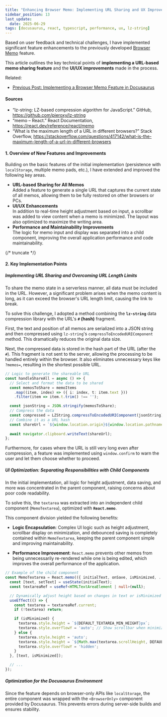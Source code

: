 ```yaml
---
title: "Enhancing Browser Memo: Implementing URL Sharing and UX Improvements"
sidebar_position: 13
last_update:
  date: 2025-06-29
tags: [docusaurus, react, typescript, performance, ux, lz-string]
---
```



Based on user feedback and technical challenges, I have implemented significant feature enhancements to the previously developed [Browser Memo](/browser-memo) feature.

This article outlines the key technical points of **implementing a URL-based memo sharing feature** and the **UI/UX improvements** made in the process.

Related:
- [Previous Post: Implementing a Browser Memo Feature in Docusaurus](i18n/en/docusaurus-plugin-content-docs/current/tech/docusaurus/implementing-browser-memo-feature-in-docusaurus.mdx)

#### Sources

- “lz-string: LZ-based compression algorithm for JavaScript.” GitHub, https://github.com/pieroxy/lz-string
- “memo – React.” React Documentation, https://react.dev/reference/react/memo
- “What is the maximum length of a URL in different browsers?” Stack Overflow, https://stackoverflow.com/questions/417142/what-is-the-maximum-length-of-a-url-in-different-browsers

#### 1. Overview of New Features and Improvements

Building on the basic features of the initial implementation (persistence with `localStorage`, multiple memo pads, etc.), I have extended and improved the following key areas.

<Admonition type="success" title="Key Improvements">
<ul>
  <li><b>URL-based Sharing for All Memos</b><br/>Added a feature to generate a single URL that captures the current state of all memos, allowing them to be fully restored on other browsers or PCs.</li>
  <li><b>UI/UX Enhancements</b><br/>In addition to real-time height adjustment based on input, a scrollbar was added to view content when a memo is minimized. The layout was also optimized to maximize the writing area.</li>
  <li><b>Performance and Maintainability Improvements</b><br/>The logic for memo input and display was separated into a child component, improving the overall application performance and code maintainability.</li>
</ul>
</Admonition>

{/* truncate */}

#### 2. Key Implementation Points

##### Implementing URL Sharing and Overcoming URL Length Limits

To share the memo state in a serverless manner, all data must be included in the URL. However, a significant problem arises when the memo content is long, as it can exceed the browser's URL length limit, causing the link to break.

To solve this challenge, I adopted a method combining the **`lz-string`** data compression library with the URL's **`#` (hash)** fragment.

First, the text and position of all memos are serialized into a JSON string and then compressed using `lz-string`'s `compressToEncodedURIComponent` method. This dramatically reduces the original data size.

Next, the compressed data is stored in the hash part of the URL (after the `#`). This fragment is not sent to the server, allowing the processing to be handled entirely within the browser. It also eliminates unnecessary keys like `?memos=`, resulting in the shortest possible URL.

```typescript title="browser-memo.tsx"
// Logic to generate the shareable URL
const handleShareAll = async () => {
  // Select and format the data to be shared
  const memosToShare = memoItems
    .map((item, index) => ({ i: index, t: item.text }))
    .filter(item => item.t.trim() !== '');

  const jsonString = JSON.stringify(memosToShare);
  // Compress the data
  const compressed = LZString.compressToEncodedURIComponent(jsonString);
  // Combine it as a URL hash
  const shareUrl = `${window.location.origin}${window.location.pathname}#${compressed}`;
  
  await navigator.clipboard.writeText(shareUrl);
};
```

Furthermore, for cases where the URL is still very long even after compression, a feature was implemented using `window.confirm` to warn the user and let them choose whether to proceed.

##### UI Optimization: Separating Responsibilities with Child Components

In the initial implementation, all logic for height adjustment, data saving, and more was concentrated in the parent component, raising concerns about poor code readability.

To solve this, the `textarea` was extracted into an independent child component (`MemoTextarea`), optimized with **`React.memo`**.

This component division yielded the following benefits:

*   **Logic Encapsulation**:
    Complex UI logic such as height adjustment, scrollbar display on minimization, and debounced saving is completely contained within `MemoTextarea`, keeping the parent component simple and improving maintainability.

*   **Performance Improvement**:
    `React.memo` prevents other memos from being unnecessarily re-rendered while one is being edited, which improves the overall performance of the application.

```typescript title="browser-memo.tsx"
// Example of the child component
const MemoTextarea = React.memo(({ initialText, onSave, isMinimized, ... }) => {
  const [text, setText] = useState(initialText);
  const textareaRef = useRef<HTMLTextAreaElement | null>(null);

  // Dynamically adjust height based on changes in text or isMinimized state
  useEffect(() => {
    const textarea = textareaRef.current;
    if (!textarea) return;

    if (isMinimized) {
      textarea.style.height = `${DEFAULT_TEXTAREA_MIN_HEIGHT}px`;
      textarea.style.overflowY = 'auto'; // Show scrollbar when minimized
    } else {
      textarea.style.height = 'auto';
      textarea.style.height = `${Math.max(textarea.scrollHeight, DEFAULT_TEXTAREA_MIN_HEIGHT)}px`;
      textarea.style.overflowY = 'hidden';
    }
  }, [text, isMinimized]);

  // ...
});
```

##### Optimization for the Docusaurus Environment

Since the feature depends on browser-only APIs like `localStorage`, the entire component was wrapped with the `<BrowserOnly>` component provided by Docusaurus. This prevents errors during server-side builds and ensures stability.
